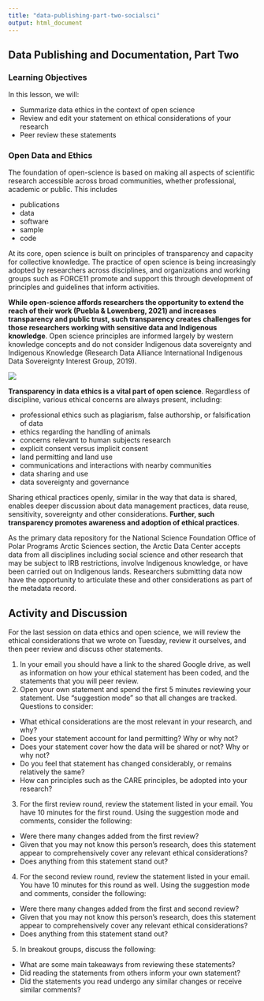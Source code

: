 ```yaml
---
title: "data-publishing-part-two-socialsci"
output: html_document
---
```


## Data Publishing and Documentation, Part Two

### Learning Objectives

In this lesson, we will:

- Summarize data ethics in the context of open science
- Review and edit your statement on ethical considerations of your research
- Peer review these statements


### Open Data and Ethics

The foundation of open-science is based on making all aspects of scientific research accessible across broad communities, whether professional, academic or public. This includes

- publications
- data
- software
- sample
- code

At its core, open science is built on principles of transparency and capacity for collective knowledge. The practice of open science is being increasingly adopted by researchers across disciplines, and organizations and working groups such as FORCE11 promote and support this through development of principles and guidelines that inform activities. 

**While open-science affords researchers the opportunity to extend the reach of their work (Puebla & Lowenberg, 2021) and increases transparency and public trust, such transparency creates challenges for those researchers working with sensitive data and Indigenous knowledge**. Open science principles are informed largely by western knowledge concepts and do not consider Indigenous data sovereignty and Indigenous Knowledge (Research Data Alliance International Indigenous Data Sovereignty Interest Group, 2019).

![](images/FAIR_CARE.png)

**Transparency in data ethics is a vital part of open science**. Regardless of discipline, various ethical concerns are always present, including:

* professional ethics such as plagiarism, false authorship, or falsification of data
* ethics regarding the handling of animals
* concerns relevant to human subjects research
* explicit consent versus implicit consent
* land permitting and land use 
* communications and interactions with nearby communities 
* data sharing and use
* data sovereignty and governance 

Sharing ethical practices openly, similar in the way that data is shared, enables deeper discussion about data management practices, data reuse, sensitivity, sovereignty and other considerations. **Further, such transparency promotes awareness and adoption of ethical practices**. 

As the primary data repository for the National Science Foundation Office of Polar Programs Arctic Sciences section, the Arctic Data Center accepts data from all disciplines including social science and other research that may be subject to IRB restrictions, involve Indigenous knowledge, or have been carried out on Indigenous lands. Researchers submitting data now have the opportunity to articulate these and other considerations as part of the metadata record.

## Activity and Discussion 

For the last session on data ethics and open science, we will review the ethical considerations that we wrote on Tuesday, review it ourselves, and then peer review and discuss other statements.

1. In your email you should have a link to the shared Google drive, as well as information on how your ethical statement has been coded, and the statements that you will peer review.
2. Open your own statement and spend the first 5 minutes reviewing your statement. Use "suggestion mode" so that all changes are tracked. Questions to consider:

* What ethical considerations are the most relevant in your research, and why?
* Does your statement account for land permitting? Why or why not?
* Does your statement cover how the data will be shared or not? Why or why not?
* Do you feel that statement has changed considerably, or remains relatively the same?
* How can principles such as the CARE principles, be adopted into your research?

3. For the first review round, review the statement listed in your email. You have 10 minutes for the first round. Using the suggestion mode and comments, consider the following:

* Were there many changes added from the first review?
* Given that you may not know this person's research, does this statement appear to comprehensively cover any relevant ethical considerations?
* Does anything from this statement stand out?

4. For the second review round, review the statement listed in your email. You have 10 minutes for this round as well. Using the suggestion mode and comments, consider the following:

* Were there many changes added from the first and second review?
* Given that you may not know this person's research, does this statement appear to comprehensively cover any relevant ethical considerations?
* Does anything from this statement stand out?

5. In breakout groups, discuss the following:

* What are some main takeaways from reviewing these statements?
* Did reading the statements from others inform your own statement?
* Did the statements you read undergo any similar changes or receive similar comments?




